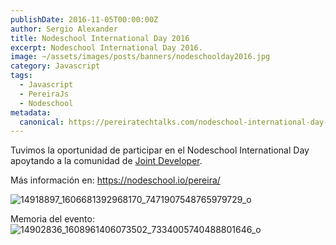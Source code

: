 ```yaml
---
publishDate: 2016-11-05T00:00:00Z
author: Sergio Alexander
title: Nodeschool International Day 2016
excerpt: Nodeschool International Day 2016.
image: ~/assets/images/posts/banners/nodeschoolday2016.jpg
category: Javascript
tags:
  - Javascript
  - PereiraJs
  - Nodeschool
metadata:
  canonical: https://pereiratechtalks.com/nodeschool-international-day-2016/
---
```


Tuvimos la oportunidad de participar en el Nodeschool International Day apoytando a la comunidad de [Joint Developer](https://sirius.utp.edu.co/jointdeveloper/).

Más información en: https://nodeschool.io/pereira/

![14918897_1606681392968170_7471907548765979729_o](~/assets/images/posts/content/nodeschoolday-2016-banner.png)

Memoria del evento:
![14902836_1608961406073502_7334005740488801646_o](~/assets/images/posts/content/nodeschoolday-2016-people.jpg)
